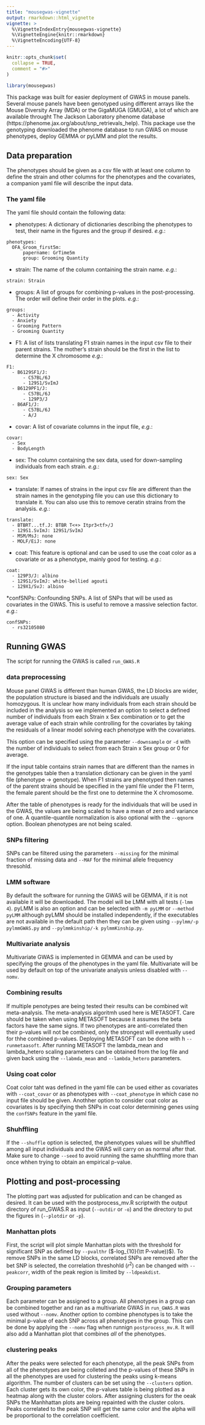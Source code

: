 ```yaml
---
title: "mousegwas-vignette"
output: rmarkdown::html_vignette
vignette: >
  %\VignetteIndexEntry{mousegwas-vignette}
  %\VignetteEngine{knitr::rmarkdown}
  %\VignetteEncoding{UTF-8}
---
```


```r
knitr::opts_chunk$set(
  collapse = TRUE,
  comment = "#>"
)
```

```r
library(mousegwas)
```
This package was built for easier deployment of GWAS in mouse panels. Several mouse panels have been genotyped using different arrays like the Mouse Diversity Array (MDA) or the GigaMUGA (GMUGA), a lot of which are available throught The Jackson Laboratory phenome database (https://phenome.jax.org/about/snp_retrievals_help). This package use the genotyping downloaded the phenome database to run GWAS on mouse phenotypes, deploy GEMMA or pyLMM and plot the results.

## Data preparation
 
The phenotypes should be given as a csv file with at least one column to define the strain and other columns for the phenotypes and the covariates, a companion yaml file will describe the input data. 

### The yaml file
The yaml file should contain the following data:

* phenotypes: A dictionary of dictionaries describing the phenotypes to test, their name in the figures and the group if desired. _e.g._: 

```
phenotypes:
  OFA_Groom_first5m:
      papername: GrTime5m
      group: Grooming Quantity
```

* strain: The name of the column containing the strain name. _e.g._:

```
strain: Strain
```

* groups: A list of groups for combining p-values in the post-processing. The order will define their order in the plots. _e.g._:
```
groups:
  - Activity
  - Anxiety
  - Grooming Pattern
  - Grooming Quantity
```

* F1: A list of lists translating F1 strain names in the input csv file to their parent strains. The mother's strain should be the first in the list to determine the X chromosome _e.g._:
```
F1:
  - B6129SF1/J:
      - C57BL/6J
      - 129S1/SvImJ
  - B6129PF1/J:
      - C57BL/6J
      - 129P3/J
  - B6AF1/J:
      - C57BL/6J
      - A/J
```

* covar: A list of covariate columns in the input file, _e.g._:
```
covar:
  - Sex
  - BodyLength
```

* sex: The column containing the sex data, used for down-sampling individuals from each strain. _e.g._:
```
sex: Sex
```

* translate: If names of strains in the input csv file are different than the strain names in the genotyping file you can use this dictionary to translate it. You can also use this to remove ceratin strains from the analysis. _e.g._:
```
translate:
  - BTBRT...tf.J: BTBR T<+> Itpr3<tf>/J
  - 129S1.SvImJ: 129S1/SvImJ
  - MSM/MsJ: none
  - MOLF/EiJ: none
```

* coat: This feature is optional and can be used to use the coat color as a covariate or as a phenotype, mainly good for testing. _e.g._:
```
coat:
  - 129P3/J: albino
  - 129S1/SvImJ: white-bellied agouti
  - 129X1/SvJ: albino
```

*confSNPs: Confounding SNPs. A list of SNPs that will be used as covariates in the GWAS. This is useful to remove a massive selection factor. _e.g._:
```
confSNPs:
  - rs32105080
```

## Running GWAS

The script for running the GWAS is called `run_GWAS.R`

### data preprocessing
Mouse panel GWAS is different than human GWAS, the LD blocks are wider, the population structure is biased and the individuals are usually homozygous. It is unclear how many individuals from each strain should be included in the analysis so we implemented an option to select a defined number of individuals from each Strain x Sex combination or to get the average value of each strain while controlling for the covariates by taking the residuals of a linear model solving each phenotype with the covariates.

This option can be specified using the parameter `--downsample` or `-d` with the number of individuals to select from each Strain x Sex group or 0 for average.

If the input table contains strain names that are different than the names in the genotypes table then a translation dictionary can be given in the yaml file (phenotype -> genotype). When F1 strains are phenotyped then names of the parent strains should be specified in the yaml file under the F1 term, the female parent should be the first one to determine the X chromosome.

After the table of phenotypes is ready for the individuals that will be used in the GWAS, the values are being scaled to have a mean of zero and variance of one. A quantile-quantile normalization is also optional with the `--qqnorm` option. Boolean phenotypes are not being scaled.

### SNPs filtering
SNPs can be filtered using the parameters `--missing` for the minimal fraction of missing data and `--MAF` for the minimal allele frequency thresohld.

### LMM software
By default the software for running the GWAS will be GEMMA, if it is not available it will be downloaded. The model will be LMM with all tests (`-lmm 4`). pyLMM is also an option and can be selected with `-m pyLMM` or `--method pyLMM` although pyLMM should be installed independently, if the executables are not available in the default path then they can be given using `--pylmm/-p pylmmGWAS.py` and `--pylmmkinship/-k pylmmKinship.py`.

### Multivariate analysis
Multivariate GWAS is implemented in GEMMA and can be used by specifying the groups of the phenotypes in the yaml file. Multivariate will be used by default on top of the univariate analysis unless disabled with `--nomv`. 

### Combining results
If multiple penotypes are being tested their results can be combined wit meta-analysis. The meta-analysis algoritmh used here is METASOFT. Care should be taken when using METASOFT because it assumes the beta factors have the same signs. If two phenotypes are anti-correlated then their p-values will not be combined, only the strongest will eventually used for thhe combined p-values. Deploying METASOFT can be done with h `--runmetaasoft`. After running METASOFT the lambda_mean and lambda_hetero scaling parameters can be obtained from the log file and given back using the `--labmda_mean` and `--lambda_hetero` parameters. 

### Using coat color
Coat color taht was defined in the yaml file can be used either as covariates with `--coat_covar` or as phenotypes with `--coat_phenotype` in which case no input file should be given. Anothher option to consider coat color as covariates is by specifying theh SNPs in coat color determining genes using the `confSNPs` feature in the yaml file. 

### Shuhffling
If the `--shuffle` option is selected, the phenotypes values will be shuhffled among all input individuals and the GWAS will carry on as normal after that. Make sure to change `--seed` to avoid running the same shuhffling more than once whhen trying to obtain an empirical p-value.

## Plotting and post-processing
The plotting part was adjusted for publication and can be changed as desired. It can be used with the postprocess_mv.R scriptwith the output directory of run_GWAS.R as input (`--outdir` or `-o`) and the directory to put the figures in (`--plotdir` or `-p`).

### Manhattan plots
First, the script will plot simple Manhattan plots with the threshold for significant SNP as defined by `--pvalthr` ($-log_{10}(\tt P-value))$). To remove SNPs in the same LD blocks, correlated SNPs are removed after the bet SNP is selected, the correlation threshohld ($r^{2}$) can be changed with `--peakcorr`, width of the peak region is limited by `--ldpeakdist`.

### Grouping parameters
Each parameter can be assigned to a group. All phenotypes in a group can be combined together and ran as a multivariate GWAS in `run_GWAS.R` was used without `--nomv`. Another option to combine phenotypes is to take the minimal p-value of each SNP across all phenotypes in the group. This can be done by applying the `--nomv` flag when runnign `postprocess_mv.R`. It will also add a Manhattan plot that combines _all_ of the phenotypes. 

### clustering peaks
After the peaks were selected for each phenotype, all the peak SNPs from all of the phenotypes are being colleted and the p-values of these SNPs in all the phenotypes are used for clustering the peaks using k-means algorithm. The number of clusters can be set using the `--clusters` option. Each cluster gets its own color, the p-values table is being plotted as a heatmap along with the cluster colors. After assigning clusters for the oeak SNPs the Manhhattan plots are being repainted with the cluster colors. Peaks correlated to the peak SNP will get the same color and the alpha will be proportional to the correlation coefficient. 
